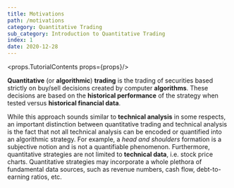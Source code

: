 ```yaml
---
title: Motivations
path: /motivations
category: Quantitative Trading
sub_category: Introduction to Quantitative Trading
index: 1
date: 2020-12-28
---
```


<props.TutorialContents props={props}/>

**Quantitative** (or **algorithmic**) **trading** is the trading of securities based strictly on buy/sell decisions created by computer **algorithms**. These decisions are based on the **historical performance** of the strategy when tested versus **historical financial data**.

While this approach sounds similar to **technical analysis** in some respects, an important distinction between quantitative trading and technical analysis is the fact that not all technical analysis can be encoded or quantified into an algorithmic strategy. For example, a *head and shoulders* formation is a subjective notion and is not a quantifiable phenomenon. Furthermore, quantitative strategies are not limited to **technical data**, i.e. stock price charts. Quantitative strategies may incorporate a whole plethora of fundamental data sources, such as revenue numbers, cash flow, debt-to-earning ratios, etc.
